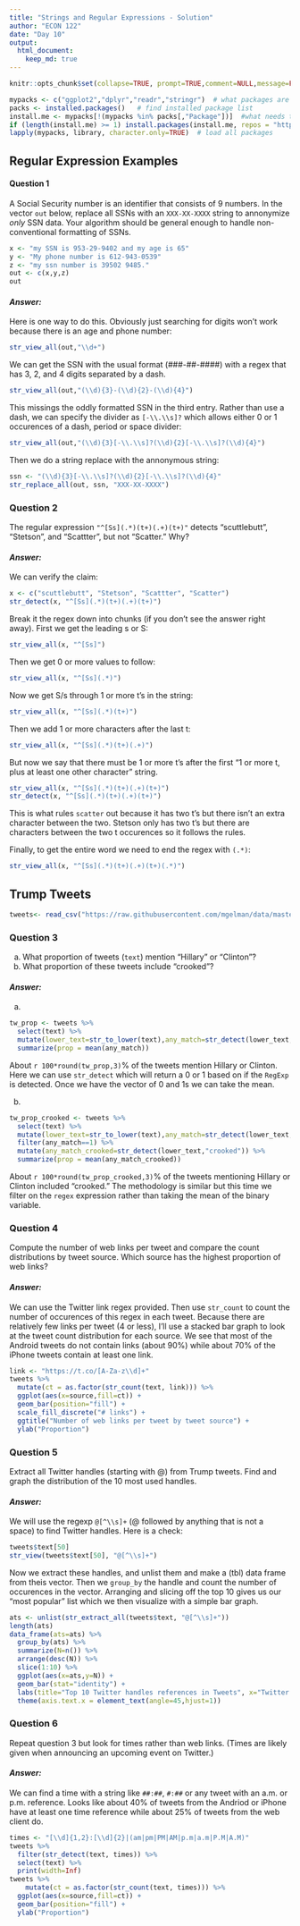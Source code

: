 ```yaml
---
title: "Strings and Regular Expressions - Solution"
author: "ECON 122"
date: "Day 10"
output: 
  html_document:
    keep_md: true
---
```


```r
knitr::opts_chunk$set(collapse=TRUE, prompt=TRUE,comment=NULL,message=FALSE, include=TRUE, fig.height = 4, fig.width = 8)
```

```r
mypacks <- c("ggplot2","dplyr","readr","stringr")  # what packages are needed?
packs <- installed.packages()   # find installed package list
install.me <- mypacks[!(mypacks %in% packs[,"Package"])]  #what needs to be installed?
if (length(install.me) >= 1) install.packages(install.me, repos = "http://cran.us.r-project.org")   # install (if needed)
lapply(mypacks, library, character.only=TRUE)  # load all packages
```


## Regular Expression Examples

#### Question 1
A Social Security number is an identifier that consists of 9 numbers. In the vector `out` below, replace all SSNs with an `XXX-XX-XXXX` string to annonymize *only* SSN data. Your algorithm should be general enough to handle non-conventional formatting of SSNs.
```r
x <- "my SSN is 953-29-9402 and my age is 65"
y <- "My phone number is 612-943-0539"
z <- "my ssn number is 39502 9485."
out <- c(x,y,z)
out
```


#### *Answer:*
Here is one way to do this. Obviously just searching for digits won't work because there is an age and phone number:
```r
str_view_all(out,"\\d+")
```
We can get the SSN with the usual format (###-##-####) with a regex that has 3, 2, and 4 digits separated by a dash. 
```r
str_view_all(out,"(\\d){3}-(\\d){2}-(\\d){4}")
```
This missings the oddly formatted SSN in the third entry. Rather than use a dash, we can specify the divider as `[-\\.\\s]?` which allows either 0 or 1 occurences of a dash, period or space divider:
```r
str_view_all(out,"(\\d){3}[-\\.\\s]?(\\d){2}[-\\.\\s]?(\\d){4}")
```
Then we do a string replace with the annonymous string:
```r
ssn <- "(\\d){3}[-\\.\\s]?(\\d){2}[-\\.\\s]?(\\d){4}"
str_replace_all(out, ssn, "XXX-XX-XXXX")
```

### Question 2
The regular expression `"^[Ss](.*)(t+)(.+)(t+)"` detects "scuttlebutt", "Stetson", and "Scattter", but not "Scatter." Why?

#### *Answer:*
We can verify the claim:
```r
x <- c("scuttlebutt", "Stetson", "Scattter", "Scatter")
str_detect(x, "^[Ss](.*)(t+)(.+)(t+)")
```
Break it the regex down into chunks (if you don't see the answer right away). First we get the leading s or S:
```r
str_view_all(x, "^[Ss]")
```
Then we get 0 or more values to follow:
```r
str_view_all(x, "^[Ss](.*)")
```
Now we get S/s through 1 or more t's in the string:
```r
str_view_all(x, "^[Ss](.*)(t+)")
```
Then we add 1 or more characters after the last t:
```r
str_view_all(x, "^[Ss](.*)(t+)(.+)")
```
But now we say that there must be 1 or more t's after the first "1 or more t, plus at least one other character" string. 
```r
str_view_all(x, "^[Ss](.*)(t+)(.+)(t+)")
str_detect(x, "^[Ss](.*)(t+)(.+)(t+)")
```
This is what rules `scatter` out because it has two t's but there isn't an extra character between the two. Stetson only has two t's but there are characters between the two t occurences so it follows the rules. 

Finally, to get the entire word we need to end the regex with `(.*)`:
```r
str_view_all(x, "^[Ss](.*)(t+)(.+)(t+)(.*)")
```

## Trump Tweets

```r
tweets<- read_csv("https://raw.githubusercontent.com/mgelman/data/master/TrumpTweetData.csv")
```

### Question 3 
a. What proportion of tweets (`text`) mention "Hillary" or "Clinton"?
b. What proportion of these tweets include "crooked"?

#### *Answer: *
a.
```r
tw_prop <- tweets %>% 
  select(text) %>% 
  mutate(lower_text=str_to_lower(text),any_match=str_detect(lower_text,"hillary|clinton")) %>%
  summarize(prop = mean(any_match)) 
```
About `r 100*round(tw_prop,3)`% of the tweets mention Hillary or Clinton.
Here we can use `str_detect` which will return a 0 or 1 based on if the `RegExp` is detected. Once we have the vector of 0 and 1s we can take the mean.

b.

```r
tw_prop_crooked <- tweets %>% 
  select(text) %>% 
  mutate(lower_text=str_to_lower(text),any_match=str_detect(lower_text,"hillary|clinton")) %>%
  filter(any_match==1) %>%
  mutate(any_match_crooked=str_detect(lower_text,"crooked")) %>%
  summarize(prop = mean(any_match_crooked))
```
About `r 100*round(tw_prop_crooked,3)`% of the tweets mentioning Hillary or Clinton included "crooked." The methodology is similar but this time we filter on the `regex` expression rather than taking the mean of the binary variable. 


### Question 4
Compute the number of web links per tweet  and compare the count distributions by tweet source. Which source has the highest proportion of web links?


#### *Answer:*
We can use the Twitter link regex provided. Then use `str_count` to count the number of occurences of this regex in each tweet. Because there are relatively few links per tweet (4 or less), I'll use a stacked bar graph to look at the tweet count distribution for each source. We see that most of the Android tweets do not contain links (about 90%) while about 70% of the iPhone tweets contain at least one link.
```r
link <- "https://t.co/[A-Za-z\\d]+"
tweets %>%
  mutate(ct = as.factor(str_count(text, link))) %>%
  ggplot(aes(x=source,fill=ct)) + 
  geom_bar(position="fill") + 
  scale_fill_discrete("# links") + 
  ggtitle("Number of web links per tweet by tweet source") +
  ylab("Proportion")
```

### Question 5
Extract all Twitter handles (starting with @)  from Trump tweets. Find and graph the distribution of the 10 most used handles.  

#### *Answer:*
We will use the regexp `@[^\\s]+` (@ followed by anything that is not a space) to find Twitter handles. Here is a check:
```r
tweets$text[50]
str_view(tweets$text[50], "@[^\\s]+")
```
Now we extract these handles, and unlist them and make a (tbl) data frame from theis vector. Then we `group_by` the handle and count the number of occurences in the vector. Arranging and slicing off the top 10 gives us our "most popular" list which we then visualize with a simple bar graph. 
```r
ats <- unlist(str_extract_all(tweets$text, "@[^\\s]+"))
length(ats)
data_frame(ats=ats) %>%
  group_by(ats) %>%
  summarize(N=n()) %>%
  arrange(desc(N)) %>%
  slice(1:10) %>%
  ggplot(aes(x=ats,y=N)) +
  geom_bar(stat="identity") + 
  labs(title="Top 10 Twitter handles references in Tweets", x="Twitter handle",y="count") +
  theme(axis.text.x = element_text(angle=45,hjust=1))
```

### Question 6
Repeat question 3 but look for times rather than web links. (Times are likely given when announcing an upcoming event on Twitter.)

#### *Answer:*
We can find a time with a string like `##:##`, `#:##` or any tweet with an a.m. or p.m. reference. Looks like about 40% of tweets from the Andriod or iPhone have at least one time reference while about 25% of tweets from the web client do. 

```r
times <- "[\\d]{1,2}:[\\d]{2}|(am|pm|PM|AM|p.m|a.m|P.M|A.M)"
tweets %>%
  filter(str_detect(text, times)) %>%
  select(text) %>%
  print(width=Inf)
tweets %>%
    mutate(ct = as.factor(str_count(text, times))) %>%
  ggplot(aes(x=source,fill=ct)) + 
  geom_bar(position="fill") + 
  ylab("Proportion")
```
